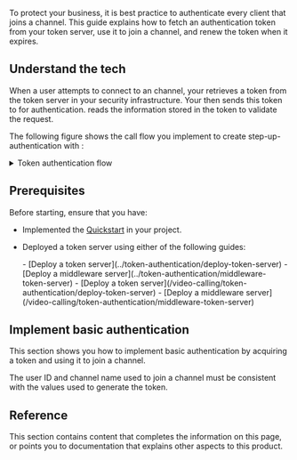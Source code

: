

To protect your business, it is best practice to authenticate every client that joins a channel. This guide explains how to fetch an authentication token from your token server, use it to join a channel, and renew the token when it expires.

## Understand the tech

When a user attempts to connect to an <Vg k="COMPANY" /> channel, your <Vpl k="CLIENT" /> retrieves a token from the token server in your security infrastructure. Your <Vpl k="CLIENT" /> then sends this token to <Vg k="AGORA_BACKEND" /> for authentication. <Vg k="AGORA_BACKEND" /> reads the information stored in the token to validate the request.

The following figure shows the call flow you implement to create step-up-authentication with <Vg k="COMPANY" /> <Vpd k="NAME"/>:

<details>
<summary>Token authentication flow</summary>

![token authentication flow](https://agora-doc.s3.us-east-1.amazonaws.com/images/video-sdk/token-authentication.svg)
</details>

<ProductWrapper notAllowed="cloud-recording, on-premise-recording">

## Prerequisites

Before starting, ensure that you have:

* Implemented the [Quickstart](../get-started/get-started-sdk) in your project.

* Deployed a token server using either of the following guides:

    <ProductWrapper notAllowed="iot">
    - [Deploy a token server](../token-authentication/deploy-token-server)
    - [Deploy a middleware server](../token-authentication/middleware-token-server)
    </ProductWrapper>

    <ProductWrapper product="iot">
    - [Deploy a token server](/video-calling/token-authentication/deploy-token-server)
    - [Deploy a middleware server](/video-calling/token-authentication/middleware-token-server)
    </ProductWrapper>    

</ProductWrapper>

## Implement basic authentication

This section shows you how to implement basic authentication by acquiring a token and using it to join a channel. 

<ProjectImplement />

<Admonition type="caution" title="Note">
The user ID and channel name used to join a channel must be consistent with the values used to generate the token.
</Admonition>

## Reference

This section contains content that completes the information on this page, or points you to documentation that explains other aspects to this product.

<Reference />